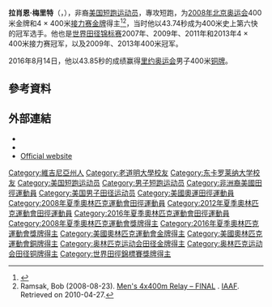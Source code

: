 {{noteTA|1=zh-cn:0米;zh-hk:0米;zh-tw:0公尺}}
{{Infobox sportsperson
| name                      = 拉肖恩·梅里特<br />LaShawn Merritt
| image                     = Osaka07 D5A LaShawn Merritt.jpg
| real_name                 = 
| english_name              = LaShawn Merritt
| birth_name                = 
| nationality               = {{USA}}
| national_team             = {{USA}}
| ethnicity                 = 
| hometown                  = {{USA}}[[維吉尼亞州|維吉尼亞州]][[朴次茅斯_(弗吉尼亚州)|朴次茅斯]]
| citizenship               = 
| birth_date                = {{Birth date and age|year=1986|month=6|day=27}}
| birth_place               = {{USA}}[[維吉尼亞州|維吉尼亞州]][[朴次茅斯_(弗吉尼亚州)|朴次茅斯]]
| death_date                = 
| death_place               = 
| resting_place             = 
| resting_place_coordinates = 
| monuments                 = 
| residence                 = {{USA}}[[維吉尼亞州|維吉尼亞州]][[薩福克_(維吉尼亞州)|萨福克]]
| education                 = [[東卡羅萊納大學|東卡羅萊納大學]]
| alma_mater                = [[東卡羅萊納大學|東卡羅萊納大學]]
| occupation                = 
| years_active              = 2002年－
| agent                     = 
| height                    = {{height|ft=6|in=2}}
| weight                    = {{weight|lb=182}}
| spouse                    = 
| country                   = {{USA}}
| sport                     = [[田徑|田徑]]
| event                     = [[短跑|短跑]]
| collegeteam               = 
| team                      = 
| coach                     = 
| retired                   = 
| coaching                  = 
| worlds                    = 
{{ubl
|'''2004年世界青年田徑錦標賽'''：400公尺第一名
|'''2004年世界青年田徑錦標賽'''：4×100公尺接力第一名
|'''2004年世界青年田徑錦標賽'''：4×400公尺接力第一名
|'''2006年世界室內田徑錦標賽'''：4×400公尺接力第一名
|'''2006年世界田徑總決賽'''：400公尺第三名
|'''2006年IAAF世界盃'''：400公尺第一名
|'''2006年IAAF世界盃'''：4×400公尺接力第一名
|'''2007年世界田徑錦標賽'''：400公尺第二名
|'''2007年世界田徑錦標賽'''：4×400公尺接力第一名
|'''2007年世界田徑總決賽'''：400公尺第一名
|'''2008年世界田徑總決賽'''：400公尺第一名
|'''2009年世界田徑錦標賽'''：400公尺第一名
|'''2009年世界田徑錦標賽'''：4×400公尺接力第一名
|'''2009年世界田徑總決賽'''：400公尺第一名
|'''2011年世界田徑錦標賽'''：400公尺第二名
|'''2011年世界田徑錦標賽'''：4×400公尺接力第一名
|'''2011年鑽石聯賽蘇黎世站'''：400公尺第二名
|'''2013年世界田徑錦標賽'''：400公尺第一名
|'''2013年世界田徑錦標賽'''：4×400公尺接力第一名
|'''2014年世界接力賽'''：4×400公尺接力第一名
|'''2014年IAAF洲際盃'''：400公尺第一名
|'''2015年世界接力賽'''：4×400公尺接力第一名
|'''2015年世界田徑錦標賽'''：400公尺第二名
|'''2015年世界田徑錦標賽'''：4×400公尺接力第一名
|'''2017年世界接力賽'''：4×400公尺接力第一名
}}
| regionals                 = 
| nationals                 = 
{{ubl
|'''2004年美國青年室外田徑錦標賽'''：400公尺第一名
|'''2005年Prefontaine經典賽'''：400公尺第二名
|'''2005年美國室外田徑錦標賽'''：400公尺第四名
|'''2005年Athletissima'''：400公尺第六名
|'''2005年Golden Gala'''：400公尺第六名
|'''2005年DN大獎賽'''：400公尺第四名
|'''2006年美國室內田徑錦標賽'''：400公尺第二名
|'''2006年Prefontaine經典賽'''：400公尺第一名
|'''2006年Bislett運動會'''：400公尺第三名
|'''2006年美國室外田徑錦標賽'''：400公尺第二名
|'''2006年Athletissima'''：200公尺第五名
|'''2006年Golden運動會'''：400公尺第三名
|'''2006年DN大獎賽'''：200公尺第二名
|'''2006年Herculis'''：400公尺第一名
|'''2007年Penn接力賽（USA vs. the World）'''：4×400公尺接力第一名
|'''2007年Prefontaine經典賽'''：400公尺第二名
|'''2007年美國室外田徑錦標賽'''：400公尺第二名
|'''2008年Penn接力賽（USA vs. the World）'''：4×400公尺接力第一名
|'''2008年Prefontaine經典賽'''：400公尺第一名
|'''2008年美國室外田徑錦標賽'''：400公尺第一名
|'''2009年Penn接力賽（USA vs. the World）'''：4×400公尺接力第一名
|'''2009年Prefontaine經典賽'''：300公尺第一名
|'''2009年美國室外田徑錦標賽'''：400公尺第一名
|'''2012年Millrose運動會'''：500公尺第一名
|'''2012年Penn接力賽（USA vs. the World）'''：4×400公尺接力第一名
|'''2012年Prefontaine經典賽'''：400公尺第一名
|'''2012年美國室外田徑錦標賽'''：400公尺第一名
|'''2013年Prefontaine經典賽'''：400公尺第一名
|'''2013年美國室外田徑錦標賽'''：400公尺第一名
|'''2014年Perth田徑經典賽'''：400公尺第一名
|'''2014年Prefontaine經典賽'''：400公尺第二名
|'''2015年臺灣國際田徑邀請賽男子組'''：400公尺第一名
|'''2015年Prefontaine經典賽'''：400公尺第二名
|'''2015年美國室外田徑錦標賽'''：400公尺第二名
|'''2016年佛羅里達接力賽（Open）'''：200公尺第一名
|'''2016年Prefontaine經典賽'''：400公尺第二名
|'''2016年Racers大獎賽'''：300公尺第二名
|'''2016年美國室外田徑錦標賽'''：400公尺第一名
|'''2016年美國室外田徑錦標賽'''：200公尺第二名
|'''2017年牙買加國際田徑邀請賽'''：200公尺第二名
|'''2017年Prefontaine經典賽'''：400公尺第一名
}}
| olympics                  = 
{{ubl
|'''2008年夏季奧林匹克運動會'''：400公尺第一名
|'''2008年夏季奧林匹克運動會'''：4×400公尺接力第一名
|'''2016年夏季奧林匹克運動會'''：400公尺第三名
|'''2016年夏季奧林匹克運動會'''：200公尺第六名
|'''2016年夏季奧林匹克運動會'''：4×400公尺接力第一名
}}
| highestranking            = 
| pb                        = 
{{ubl
|'''55公尺'''：6.40秒 （2004年）
|'''60公尺'''：6.68秒 （2006年）
|'''100公尺'''：10.47秒（W：+1.2） （2004年）
|'''150公尺'''：15.58秒（W：+1.8） （2020年）
|'''200公尺'''：19.74秒（W：+1.4） （2016年）
|'''300公尺'''：31.23秒 （2016年 '''全國紀錄'''）
|'''400公尺'''：43.65秒（RT：0.195） （2015年）
|'''500公尺'''：1分01.39秒 （2012年）
|'''600公尺'''：1分21.60秒 （2008年）
}}
| medaltemplates            = 
{{MedalCountry|{{USA}}}}
{{MedalSport|男子田徑}}
{{MedalCompetition|世界青年田徑錦標賽}}
{{MedalGold|2004年希臘格羅塞托|400公尺}}
{{MedalGold|2004年希臘格羅塞托|4×100公尺接力}}
{{MedalGold|2004年希臘格羅塞托|4×400公尺接力}}
{{MedalCompetition|Prefontaine經典賽}}
{{MedalSilver|2005年美國俄勒岡州雷恩縣尤金|400公尺}}
{{MedalGold|2006年美國俄勒岡州雷恩縣尤金|400公尺}}
{{MedalSilver|2007年美國俄勒岡州雷恩縣尤金|400公尺}}
{{MedalGold|2008年美國俄勒岡州雷恩縣尤金|400公尺}}
{{MedalGold|2009年美國俄勒岡州雷恩縣尤金|300公尺}}
{{MedalGold|2012年美國俄勒岡州雷恩縣尤金|400公尺}}
{{MedalGold|2013年美國俄勒岡州雷恩縣尤金|400公尺}}
{{MedalSilver|2014年美國俄勒岡州雷恩縣尤金|400公尺}}
{{MedalSilver|2015年美國俄勒岡州雷恩縣尤金|400公尺}}
{{MedalSilver|2016年美國俄勒岡州雷恩縣尤金|400公尺}}
{{MedalGold|2017年美國俄勒岡州雷恩縣尤金|400公尺}}
{{MedalCompetition|世界室內田徑錦標賽}}
{{MedalGold|2006年俄羅斯莫斯科|4×400公尺接力}}
{{MedalCompetition|Bislett運動會}}
{{MedalBronze|2006年挪威奧斯陸|400公尺}}
{{MedalCompetition|Golden Gala}}
{{MedalBronze|2006年義大利列蒂|400公尺}}
{{MedalCompetition|DN Galan}}
{{MedalSilver|2006年瑞典斯德哥爾摩|200公尺}}
{{MedalCompetition|Herculis}}
{{MedalGold|2006年摩納哥芳特維耶|400公尺}}
{{MedalCompetition|世界田徑總決賽}}
{{MedalBronze|2006年德國斯圖加特|400公尺}}
{{MedalGold|2007年德國斯圖加特|400公尺}}
{{MedalGold|2008年德國斯圖加特|400公尺}}
{{MedalGold|2009年希臘塞薩洛尼卡|400公尺}}
{{MedalCompetition|IAAF世界盃}}
{{MedalGold|2006年希臘雅典|400公尺}}
{{MedalGold|2006年希臘雅典|4×400公尺接力}}
{{MedalCompetition|Penn接力賽（USA vs. the World）}}
{{MedalGold|2007年美國賓夕法尼亞州費城|4×400公尺接力}}
{{MedalGold|2008年美國賓夕法尼亞州費城|4×400公尺接力}}
{{MedalGold|2009年美國賓夕法尼亞州費城|4×400公尺接力}}
{{MedalGold|2012年美國賓夕法尼亞州費城|4×400公尺接力}}
{{MedalCompetition|世界田徑錦標賽}}
{{MedalSilver|2007年日本大阪府大阪市東住吉區|400公尺}}
{{MedalGold|2007年日本大阪府大阪市東住吉區|4×400公尺接力}}
{{MedalGold|2009年德國柏林|400公尺}}
{{MedalGold|2009年德國柏林|4×400公尺接力}}
{{MedalSilver|2011年韓國大邱廣域市|400公尺}}
{{MedalGold|2011年韓國大邱廣域市|4×400公尺接力}}
{{MedalGold|2013年俄羅斯莫斯科|400公尺}}
{{MedalGold|2013年俄羅斯莫斯科|4×400公尺接力}}
{{MedalSilver|2015年中國北京市朝陽區|400公尺}}
{{MedalGold|2015年中國北京市朝陽區|4×400公尺接力}}
{{MedalCompetition|夏季奧林匹克運動會}}
{{MedalGold|2008年中國北京市朝陽區|400公尺}}
{{MedalGold|2008年中國北京市朝陽區|4×400公尺接力}}
{{MedalBronze|2016年巴西里約熱內盧|400公尺}}
{{MedalGold|2016年巴西里約熱內盧|4×400公尺接力}}
{{MedalCompetition|鑽石聯賽蘇黎世站}}
{{MedalSilver|2011年瑞士蘇黎世|400公尺}}
{{MedalCompetition|Perth田徑經典賽}}
{{MedalGold|2014年澳大利亞Perth|400公尺}}
{{MedalCompetition|世界接力賽}}
{{MedalGold|2014年巴哈馬拿索|4×400公尺接力}}
{{MedalGold|2015年巴哈馬拿索|4×400公尺接力}}
{{MedalGold|2017年巴哈馬拿索|4×400公尺接力}}
{{MedalCompetition|IAAF洲際盃}}
{{MedalGold|2014年摩洛哥馬拉喀什|400公尺}}
{{MedalCompetition|臺灣國際田徑邀請賽}}
{{MedalGold|2015年中華民國臺北市松山區|400公尺}}
{{MedalCompetition|Racers大獎賽}}
{{MedalSilver|2016年牙買加京斯敦|300公尺}}
{{MedalCompetition|牙買加國際田徑邀請賽}}
{{MedalSilver|2017年牙買加京斯敦|200公尺}}
| updated                   = 2020年8月1日
}}
'''拉肖恩·梅里特'''（{{lang-en|'''LaShawn Merritt'''}}，{{bd|1986年|6月27日||}}），非裔[[美国|美国]][[短跑|短跑]][[运动员|运动员]]，專攻短跑，为[[2008年北京奥运会|2008年北京奥运会]]400米金牌和4 × 400米[[接力赛|接力赛]][[金牌|金牌]]得主<ref>{{Cite web |last=Forde |first=Pat |title=Hold on to your medals ... The Dash is checking in from Beijing |url=http://sports.espn.go.com/oly/summer08/columns/story?columnist=forde_pat&id=3523021 |publisher=[[ESPN|ESPN]] |date=2008-08-08 |accessdate=2008-08-08 |archive-date=2015-12-22 |archive-url=https://web.archive.org/web/20151222134035/http://sports.espn.go.com/oly/summer08/columns/story?columnist=forde_pat&id=3523021 |dead-url=no }}</ref><ref>Ramsak, Bob (2008-08-23). [http://www.iaaf.org/OLY08/news/kind=108/newsid=47301.html Men's 4x400m Relay – FINAL] {{Wayback|url=http://www.iaaf.org/OLY08/news/kind=108/newsid=47301.html |date=20121025083015 }}. [[国际田径联合会|IAAF]]. Retrieved on 2010-04-27.</ref>，当时他以43.74秒成为400米史上第六快的冠军选手。他也是[[世界田径锦标赛|世界田径锦标赛]]2007年、2009年、2011年和2013年4 × 400米接力赛冠军，以及2009年、2013年400米冠军。

2016年8月14日，他以43.85秒的成绩赢得[[里约奥运会|里约奥运会]]男子400米[[铜牌|铜牌]]。

== 參考資料 ==
{{Reflist}}

== 外部連結 ==
* {{IAAF name|199606}}
* {{Facebook page|TheLaShawnMerritt}}
* [http://www.lashawnmerrittusa.com Official website] {{Wayback|url=http://www.lashawnmerrittusa.com/ |date=20210118004840 }}

{{commons category|LaShawn Merritt}}
{{s-start}}
{{s-ach|aw}}
{{S-bef|before=[[贾森·理查德森_(跨栏运动员)|贾森·理查德森]]}}
{{S-ttl|title=[[美国田径|美国田径]]年度青年运动员 |years=2004 }}
{{s-aft|after={{tsl|en|Ebony Collins||Ebony Collins}} }}
{{s-end}}

{{奥林匹克运动会田径比赛男子400米冠军}}
{{奥林匹克运动会田径比赛男子4×400米接力冠军}}

{{Authority control}}
{{DEFAULTSORT:Merritt, LaShawn}}
[[Category:維吉尼亞州人|Category:維吉尼亞州人]]
[[Category:老道明大學校友|Category:老道明大學校友]]
[[Category:东卡罗莱纳大学校友|Category:东卡罗莱纳大学校友]]
[[Category:美国短跑运动员|Category:美国短跑运动员]]
[[Category:男子短跑运动员|Category:男子短跑运动员]]
[[Category:非洲裔美國田徑運動員|Category:非洲裔美國田徑運動員]]
[[Category:美国男子田径运动员|Category:美国男子田径运动员]]
[[Category:美國奧運田徑運動員|Category:美國奧運田徑運動員]]
[[Category:2008年夏季奧林匹克運動會田徑運動員|Category:2008年夏季奧林匹克運動會田徑運動員]]
[[Category:2012年夏季奧林匹克運動會田徑運動員|Category:2012年夏季奧林匹克運動會田徑運動員]]
[[Category:2016年夏季奧林匹克運動會田徑運動員|Category:2016年夏季奧林匹克運動會田徑運動員]]
[[Category:2008年夏季奧林匹克運動會獎牌得主|Category:2008年夏季奧林匹克運動會獎牌得主]]
[[Category:2016年夏季奧林匹克運動會獎牌得主|Category:2016年夏季奧林匹克運動會獎牌得主]]
[[Category:美國奧林匹克運動會金牌得主|Category:美國奧林匹克運動會金牌得主]]
[[Category:美國奧林匹克運動會銅牌得主|Category:美國奧林匹克運動會銅牌得主]]
[[Category:奥林匹克运动会田径金牌得主|Category:奥林匹克运动会田径金牌得主]]
[[Category:奥林匹克运动会田径铜牌得主|Category:奥林匹克运动会田径铜牌得主]]
[[Category:世界田徑錦標賽獎牌得主|Category:世界田徑錦標賽獎牌得主]]